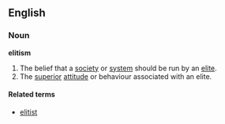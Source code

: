 ==English==

===Noun===
'''elitism'''
# The belief that a [[society]] or [[system]] should be run by an [[elite]].
# The [[superior]] [[attitude]] or behaviour associated with an elite.

====Related terms====
*[[elitist]]